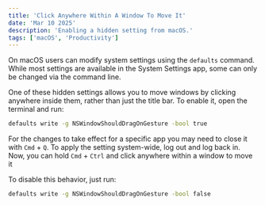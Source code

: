 ```yaml
---
title: 'Click Anywhere Within A Window To Move It'
date: 'Mar 10 2025'
description: 'Enabling a hidden setting from macOS.'
tags: ['macOS', 'Productivity']
---
```


On macOS users can modify system settings using the `defaults` command. While most settings are available in the System Settings app, some can only be changed via the command line.

One of these hidden settings allows you to move windows by clicking anywhere inside them, rather than just the title bar. To enable it, open the terminal and run:

```bash frame="none"
defaults write -g NSWindowShouldDragOnGesture -bool true
```

For the changes to take effect for a specific app you may need to close it with `Cmd` + `Q`. To apply the setting system-wide, log out and log back in. Now, you can hold `Cmd` + `Ctrl` and click anywhere within a window to move it

To disable this behavior, just run:

```bash frame="none"
defaults write -g NSWindowShouldDragOnGesture -bool false
```
